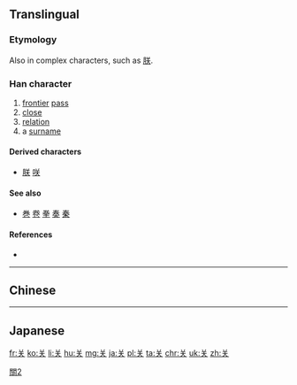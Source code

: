 {{also|關|関|灷|天}}
==Translingual==

===Etymology===
{{Han simp|関}}

Also {{Han simp|灷}} in complex characters, such as [[朕]].

===Han character===
{{Han char|rn=12|rad=八|as=04|sn=6|four=|canj=廿大 (TK)|ids=⿱[[丷]][[天]]}}

# [[frontier]] [[pass]]
# [[close]]
# [[relation]]
# a [[surname]]

====Derived characters====
* [[朕]] [[咲]]

====See also====
* [[巻]] [[卷]] [[拳]] [[奏]] [[秦]] {{qualifier|graphically similar upper portion}}

====References====
* {{Han ref|kx=0250.071|hdz=10242.070|uh=5173}}

[[Category:CJKV characters simplified differently in Japan and China|關2]]

----

==Chinese==
{{zh-see|關}}

----

==Japanese==

[[fr:关]]
[[ko:关]]
[[li:关]]
[[hu:关]]
[[mg:关]]
[[ja:关]]
[[pl:关]]
[[ta:关]]
[[chr:关]]
[[uk:关]]
[[zh:关]]